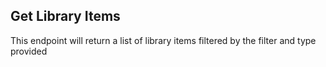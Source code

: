 ## Get Library Items

This endpoint will return a list of library items filtered by the filter and type provided
